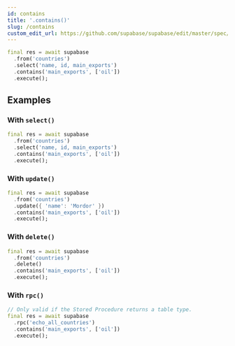 ```yaml
---
id: contains
title: '.contains()'
slug: /contains
custom_edit_url: https://github.com/supabase/supabase/edit/master/spec/supabase_dart_v1_legacy.yml
---
```



```dart
final res = await supabase
  .from('countries')
  .select('name, id, main_exports')
  .contains('main_exports', ['oil'])
  .execute();
```

## Examples

### With `select()`

```dart
final res = await supabase
  .from('countries')
  .select('name, id, main_exports')
  .contains('main_exports', ['oil'])
  .execute();
```

### With `update()`

```dart
final res = await supabase
  .from('countries')
  .update({ 'name': 'Mordor' })
  .contains('main_exports', ['oil'])
  .execute();
```

### With `delete()`

```dart
final res = await supabase
  .from('countries')
  .delete()
  .contains('main_exports', ['oil'])
  .execute();
```

### With `rpc()`

```dart
// Only valid if the Stored Procedure returns a table type.
final res = await supabase
  .rpc('echo_all_countries')
  .contains('main_exports', ['oil'])
  .execute();
```
